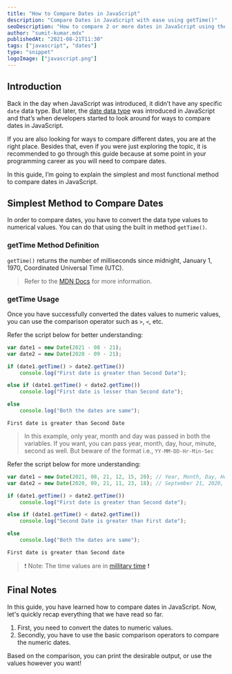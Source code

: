 ```yaml
---
title: "How to Compare Dates in JavaScript"
description: "Compare Dates in JavaScript with ease using getTime()"
seoDescription: "How to compare 2 or more dates in JavaScript using the getTime method. getTime definition and usage."
author: "sumit-kumar.mdx"
publishedAt: "2021-08-21T11:30"
tags: ["javascript", "dates"]
type: "snippet"
logoImage: ["javascript.png"]
---
```


## Introduction

Back in the day when JavaScript was introduced, it didn’t have any specific `date` data type. But later, the [date data type](https://developer.mozilla.org/en-US/docs/Web/JavaScript/Reference/Global_Objects/Date) was introduced in JavaScript and that’s when developers started to look around for ways to compare dates in JavaScript.

If you are also looking for ways to compare different dates, you are at the right place. Besides that, even if you were just exploring the topic, it is recommended to go through this guide because at some point in your programming career as you will need to compare dates.

In this guide, I’m going to explain the simplest and most functional method to compare dates in JavaScript.

## Simplest Method to Compare Dates

In order to compare dates, you have to convert the data type values to numerical values. You can do that using the built in method `getTime()`.

### getTime Method Definition

`getTime()` returns the number of milliseconds since midnight, January 1, 1970, Coordinated Universal Time (UTC).

> Refer to the [MDN Docs](https://developer.mozilla.org/en-US/docs/Web/JavaScript/Reference/Global_Objects/Date/getTime) for more information.

### getTime Usage

Once you have successfully converted the dates values to numeric values, you can use the comparison operator such as `>`, `<`, etc. 

Refer the script below for better understanding:

```javascript
var date1 = new Date(2021 - 08 - 21);
var date2 = new Date(2020 - 09 - 21);

if (date1.getTime() > date2.getTime())
    console.log("First date is greater than Second Date");

else if (date1.getTime() < date2.getTime())
    console.log("First date is lesser than Second date");

else
    console.log("Both the dates are same");
```

```bash:Output
First date is greater than Second Date
```

> In this example, only year, month and day was passed in both the variables. If you want, you can pass year, month, day, hour, minute, second as well. But beware of the format i.e., `YY-MM-DD-Hr-Min-Sec`

Refer the script below for more understanding:

```javascript
var date1 = new Date(2021, 08, 21, 12, 15, 20); // Year, Month, Day, Hour, Minute, Second
var date2 = new Date(2020, 09, 21, 11, 23, 18); // September 21, 2020, 11:23:18 AM

if (date1.getTime() > date2.getTime())
    console.log("First date is greater than Second date");

else if (date1.getTime() < date2.getTime())
    console.log("Second Date is greater than First date");

else
    console.log("Both the dates are same");
```

```bash:Output
First date is greater than Second date
```

> ❗ Note: The time values are in [millitary time](http://militarytimechart.com/) ❗

## Final Notes

In this guide, you have learned how to compare dates in JavaScript. Now, let's quickly recap everything that we have read so far. 

1. First, you need to convert the dates to numeric values. 
2. Secondly, you have to use the basic comparison operators to compare the numeric dates. 

Based on the comparison, you can print the desirable output, or use the values however you want!
